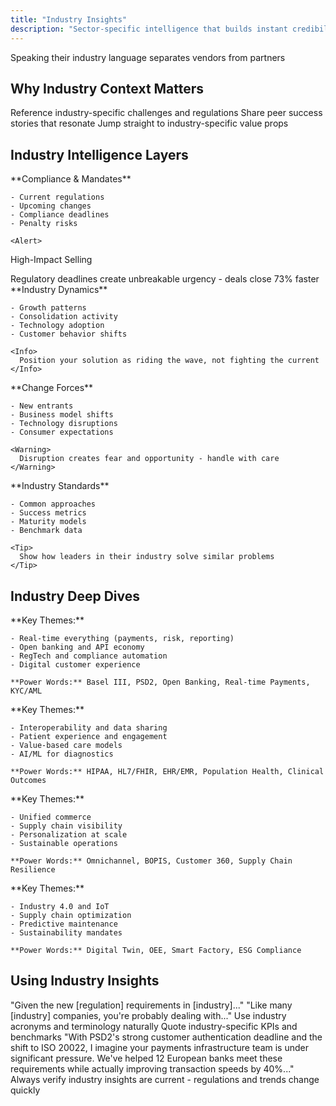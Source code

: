 ```yaml
---
title: "Industry Insights"
description: "Sector-specific intelligence that builds instant credibility"
---
```


<Banner variant="gradient" className="from-indigo-500 to-purple-600">
  Speaking their industry language separates vendors from partners
</Banner>

## Why Industry Context Matters

<CardGroup cols={3}>
  <Card title="Instant Credibility" icon="award">
    Reference industry-specific challenges and regulations
  </Card>
  <Card title="Relevant Examples" icon="building">
    Share peer success stories that resonate
  </Card>
  <Card title="Skip the Basics" icon="forward">
    Jump straight to industry-specific value props
  </Card>
</CardGroup>

## Industry Intelligence Layers

<Tabs>
  <Tab title="🏛️ Regulatory">
    **Compliance & Mandates**

    - Current regulations
    - Upcoming changes
    - Compliance deadlines
    - Penalty risks

    <Alert>
  <AlertTitle>High-Impact Selling</AlertTitle>

  <AlertDescription>
    Regulatory deadlines create unbreakable urgency - deals close 73% faster
  </AlertDescription>
</Alert>
  </Tab>
  <Tab title="📈 Market Trends">
    **Industry Dynamics**

    - Growth patterns
    - Consolidation activity
    - Technology adoption
    - Customer behavior shifts

    <Info>
      Position your solution as riding the wave, not fighting the current
    </Info>
  </Tab>
  <Tab title="⚡ Disruptions">
    **Change Forces**

    - New entrants
    - Business model shifts
    - Technology disruptions
    - Consumer expectations

    <Warning>
      Disruption creates fear and opportunity - handle with care
    </Warning>
  </Tab>
  <Tab title="🎯 Best Practices">
    **Industry Standards**

    - Common approaches
    - Success metrics
    - Maturity models
    - Benchmark data

    <Tip>
      Show how leaders in their industry solve similar problems
    </Tip>
  </Tab>
</Tabs>

## Industry Deep Dives

<AccordionGroup>
  <Accordion title="Financial Services" icon="building-columns">
    **Key Themes:**

    - Real-time everything (payments, risk, reporting)
    - Open banking and API economy
    - RegTech and compliance automation
    - Digital customer experience

    **Power Words:** Basel III, PSD2, Open Banking, Real-time Payments, KYC/AML
  </Accordion>
  <Accordion title="Healthcare" icon="hospital">
    **Key Themes:**

    - Interoperability and data sharing
    - Patient experience and engagement
    - Value-based care models
    - AI/ML for diagnostics

    **Power Words:** HIPAA, HL7/FHIR, EHR/EMR, Population Health, Clinical Outcomes
  </Accordion>
  <Accordion title="Retail" icon="shopping-cart">
    **Key Themes:**

    - Unified commerce
    - Supply chain visibility
    - Personalization at scale
    - Sustainable operations

    **Power Words:** Omnichannel, BOPIS, Customer 360, Supply Chain Resilience
  </Accordion>
  <Accordion title="Manufacturing" icon="industry">
    **Key Themes:**

    - Industry 4.0 and IoT
    - Supply chain optimization
    - Predictive maintenance
    - Sustainability mandates

    **Power Words:** Digital Twin, OEE, Smart Factory, ESG Compliance
  </Accordion>
</AccordionGroup>

## Using Industry Insights

<Steps>
  <Step title="Open with Context">
    "Given the new [regulation] requirements in [industry]..."
  </Step>
  <Step title="Reference Peers">
    "Like many [industry] companies, you're probably dealing with..."
  </Step>
  <Step title="Speak the Language">
    Use industry acronyms and terminology naturally
  </Step>
  <Step title="Share Relevant Metrics">
    Quote industry-specific KPIs and benchmarks
  </Step>
</Steps>

<Card title="Example: Financial Services Opening" icon="building-columns" href="#">
  "With PSD2's strong customer authentication deadline and the shift to ISO 20022,
  I imagine your payments infrastructure team is under significant pressure. We've
  helped 12 European banks meet these requirements while actually improving
  transaction speeds by 40%..."
</Card>

<Check>
  Always verify industry insights are current - regulations and trends change quickly
</Check>
